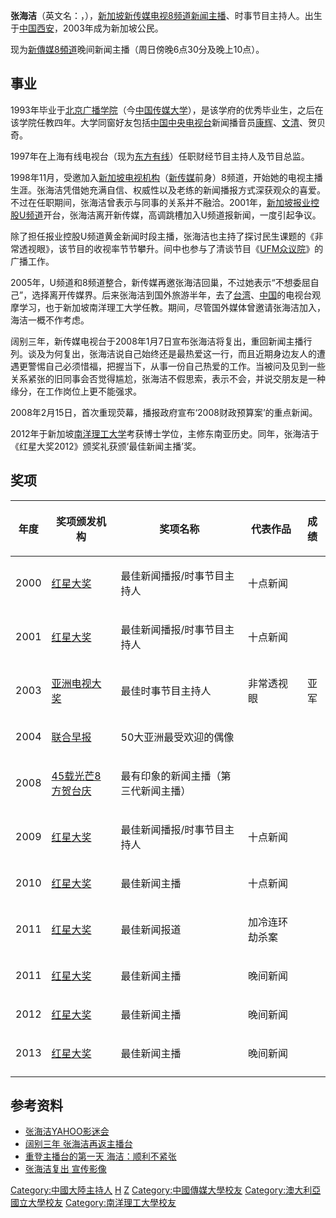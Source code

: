 {{Infobox journalist
| name        = 张海洁<br>Helen Zhang Hai Jie
| image       = 
| caption     = 
| birthname   = 
| birth_date  = {{birth_date_and_age|1971|08|28}}
| birth_place = {{CHN}}[[西安|西安]]
| death_date  = 
| death_place = 
| education   = {{CHN}}[[北京广播学院|北京广播学院]]主修广播与主持<br>{{AUS}}國立大學修读管理硕士学位<br>{{SIN}}[[南洋理工大学|南洋理工大学]]博士学位
| occupation  = 新闻主播、时事节目主持人
| nationality = {{SIN}}
| alias       = Helen Cheung
| title       = 
| family      = 
| spouse      = 
| children    = 
| relatives   = 
| ethnic      = [[漢族|漢族]]
| religion    = 
| salary      = 
| networth    = 
| credits     = 
| agent       = [[新传媒電視|新传媒電視]]
| URL         =
}}

'''张海洁'''（英文名：{{lang|en|Zhang Hai Jie Helen}}，{{bd|1971年|8月28日|catIdx=Z張}}），[[新加坡|新加坡]][[新傳媒8頻道|新传媒电视8频道]][[新闻主播|新闻主播]]、时事节目主持人。出生于[[中国|中国]][[西安|西安]]，2003年成为新加坡公民。

现为[[新傳媒8頻道|新傳媒8頻道]]晚间新闻主播（周日傍晚6点30分及晚上10点）。

==事业==

1993年毕业于[[北京广播学院|北京广播学院]]（今[[中国传媒大学|中国传媒大学]]），是该学府的优秀毕业生，之后在该学院任教四年。大学同窗好友包括[[中国中央电视台|中国中央电视台]]新闻播音员[[康辉|康辉]]、[[文清|文清]]、贺贝奇。

1997年在上海有线电视台（现为[[东方有线|东方有线]]）任职财经节目主持人及节目总监。

1998年11月，受邀加入[[新加坡电视机构|新加坡电视机构]]（[[新传媒|新传媒]]前身）8频道，开始她的电视主播生涯。张海洁凭借她充满自信、权威性以及老练的新闻播报方式深获观众的喜爱。不过在任职期间，张海洁曾表示与同事的关系并不融洽。2001年，[[新加坡报业控股|新加坡报业控股]][[新傳媒U頻道|U频道]]开台，张海洁离开新传媒，高调跳槽加入U频道报新闻，一度引起争议。

除了担任报业控股U频道黄金新闻时段主播，张海洁也主持了探讨民生课题的《非常透视眼》，该节目的收视率节节攀升。间中也参与了清谈节目《[[UFM众议院|UFM众议院]]》的广播工作。

2005年，U频道和8频道整合，新传媒再邀张海洁回巢，不过她表示“不想委屈自己”，选择离开传媒界。后来张海洁到国外旅游半年，去了[[台湾|台湾]]、[[中国|中国]]的电视台观摩学习，也于新加坡南洋理工大学任教。期间，尽管国外媒体曾邀请张海洁加入，海洁一概不作考虑。

阔别三年，新传媒电视台于2008年1月7日宣布张海洁将复出，重回新闻主播行列。谈及为何复出，张海洁说自己始终还是最热爱这一行，而且近期身边友人的遭遇更警惕自己必须惜福，把握当下，从事一份自己热爱的工作。当被问及见到一些关系紧张的旧同事会否觉得尴尬，张海洁不假思索，表示不会，并说交朋友是一种缘分，在工作岗位上更不能强求。

2008年2月15日，首次重现荧幕，播报政府宣布‘2008财政预算案’的重点新闻。

2012年于新加坡[[南洋理工大学|南洋理工大学]]考获博士学位，主修东南亚历史。同年，张海洁于《红星大奖2012》颁奖礼获颁‘最佳新闻主播’奖。

==奖项==
{| class="wikitable sortable" style="text-align: center;"
|-
! 年度 !! 奖项颁发机构 !! 奖项名称 !! 代表作品 !! 成绩
|-
| 2000
| [[紅星大獎獎項列表|红星大奖]]
| 最佳新闻播报/时事节目主持人
| 十点新闻
| {{nom}}
|-
| 2001
| [[紅星大獎獎項列表|红星大奖]]
| 最佳新闻播报/时事节目主持人
| 十点新闻
| {{nom}}
|-
| 2003
| [[亚洲电视大奖|亚洲电视大奖]]
| 最佳时事节目主持人
| 非常透视眼
| <div style="text-align:center;">亚军</div>
|-
| 2004
| [[联合早报|联合早报]]
| 50大亚洲最受欢迎的偶像
| {{n/a}}
| {{won}}
|-
| 2008
| [[45载光芒8方贺台庆|45载光芒8方贺台庆]]
| 最有印象的新闻主播（第三代新闻主播）
| {{n/a}}
| {{won}}
|-
| 2009
| [[紅星大獎獎項列表|红星大奖]]
| 最佳新闻播报/时事节目主持人
| 十点新闻
| {{nom}}
|-
| 2010
| [[紅星大獎獎項列表|红星大奖]]
| 最佳新闻主播
| 十点新闻
| {{nom}}
|-
| 2011
| [[紅星大獎獎項列表|红星大奖]]
| 最佳新闻报道
| 加冷连环劫杀案
| {{nom}}
|-
| 2011
| [[紅星大獎獎項列表|红星大奖]]
| 最佳新闻主播
| 晚间新闻
| {{nom}}
|-
| 2012
| [[紅星大獎獎項列表|红星大奖]]
| 最佳新闻主播
| 晚间新闻
| {{won}}
|-
| 2013
| [[紅星大獎獎項列表|红星大奖]]
| 最佳新闻主播
| 晚间新闻
| {{nom}}
|-
|}

==参考资料==
*[https://web.archive.org/web/20120928064641/http://tv.groups.yahoo.com/group/helencheung/ 张海洁YAHOO影迷会]
*[https://web.archive.org/web/20090802220730/http://www.xin.sg/article.php?article=13460 阔别三年 张海洁再返主播台]
*[https://web.archive.org/web/20090802224654/http://www.xin.sg/article.php?article=15094 重登主播台的第一天 海洁：顺利不紧张]
*[http://www.youtube.com/watch?v=RgmKBwL2_R4 张海洁复出 宣传影像] {{Wayback|url=http://www.youtube.com/watch?v=RgmKBwL2_R4 |date=20210211224912 }}

{{DEFAULTSORT:Zhang}}
[[Category:中國大陸主持人|Category:中國大陸主持人]]
[[Category:张姓|H]]
[[Category:新傳媒電視|Z]]
[[Category:中國傳媒大學校友|Category:中國傳媒大學校友]]
[[Category:澳大利亞國立大學校友|Category:澳大利亞國立大學校友]]
[[Category:南洋理工大學校友|Category:南洋理工大學校友]]